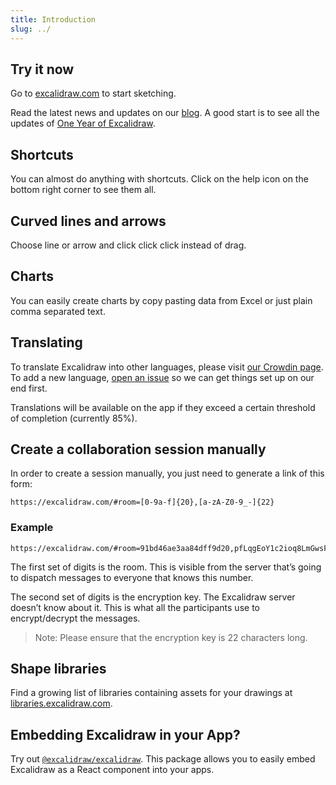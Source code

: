 ```yaml
---
title: Introduction
slug: ../
---
```


## Try it now

Go to [excalidraw.com](https://excalidraw.com) to start sketching.

Read the latest news and updates on our [blog](https://blog.excalidraw.com). A good start is to see all the updates of [One Year of Excalidraw](https://blog.excalidraw.com/one-year-of-excalidraw/).

## Shortcuts

You can almost do anything with shortcuts. Click on the help icon on the bottom right corner to see them all.

## Curved lines and arrows

Choose line or arrow and click click click instead of drag.

## Charts

You can easily create charts by copy pasting data from Excel or just plain comma separated text.

## Translating

To translate Excalidraw into other languages, please visit [our Crowdin page](https://crowdin.com/project/excalidraw). To add a new language, [open an issue](https://github.com/excalidraw/excalidraw/issues/new) so we can get things set up on our end first.

Translations will be available on the app if they exceed a certain threshold of completion (currently 85%).

## Create a collaboration session manually

In order to create a session manually, you just need to generate a link of this form:

```
https://excalidraw.com/#room=[0-9a-f]{20},[a-zA-Z0-9_-]{22}
```

### Example

```
https://excalidraw.com/#room=91bd46ae3aa84dff9d20,pfLqgEoY1c2ioq8LmGwsFA
```

The first set of digits is the room. This is visible from the server that’s going to dispatch messages to everyone that knows this number.

The second set of digits is the encryption key. The Excalidraw server doesn’t know about it. This is what all the participants use to encrypt/decrypt the messages.

> Note: Please ensure that the encryption key is 22 characters long.

## Shape libraries

Find a growing list of libraries containing assets for your drawings at [libraries.excalidraw.com](https://libraries.excalidraw.com).

## Embedding Excalidraw in your App?

Try out [`@excalidraw/excalidraw`](https://www.npmjs.com/package/@excalidraw/excalidraw). This package allows you to easily embed Excalidraw as a React component into your apps.
